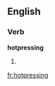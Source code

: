 ==English==

===Verb===
'''hotpressing'''

# {{present participle of|[[hotpress]]}}

[[fr:hotpressing]]